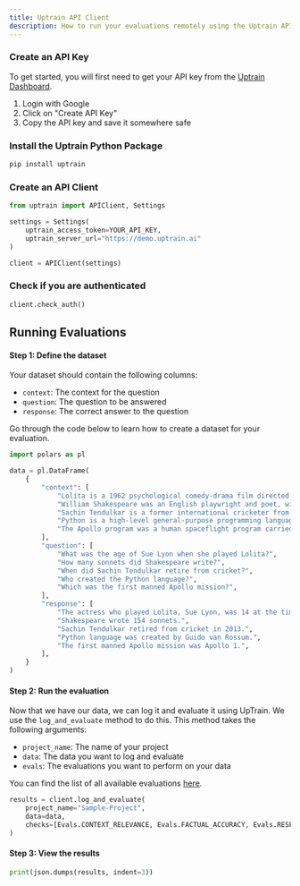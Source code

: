 ```yaml
---
title: Uptrain API Client
description: How to run your evaluations remotely using the Uptrain API Client
---
```


### Create an API Key

To get started, you will first need to get your API key from the [Uptrain Dashboard](https://uptrain.ai/dashboard).

1. Login with Google
2. Click on "Create API Key"
3. Copy the API key and save it somewhere safe


### Install the Uptrain Python Package

```bash
pip install uptrain
```


### Create an API Client

```python
from uptrain import APIClient, Settings

settings = Settings(
    uptrain_access_token=YOUR_API_KEY,
    uptrain_server_url="https://demo.uptrain.ai"
)

client = APIClient(settings)
```


### Check if you are authenticated

```python
client.check_auth()
```


## Running Evaluations


#### Step 1: Define the dataset
Your dataset should contain the following columns:
- `context`: The context for the question
- `question`: The question to be answered
- `response`: The correct answer to the question

Go through the code below to learn how to create a dataset for your evaluation.

```python
import polars as pl

data = pl.DataFrame(
    {
        "context": [
            "Lolita is a 1962 psychological comedy-drama film directed by Stanley Kubrick. The film follows Humbert Humbert, a middle-aged literature lecturer who becomes infatuated with Dolores Haze, a young adolescent girl. It stars Sue Lyon as the titular character.",
            "William Shakespeare was an English playwright and poet, widely regarded as the world's greatest dramatist. He is often called the Bard of Avon. His works consist of some 39 plays, 154 sonnets and a few other verses.",
            "Sachin Tendulkar is a former international cricketer from India. He is widely regarded as one of the greatest batsmen in the history of cricket. He is the highest run scorer of all time in International cricket and played until 16 May 2013.",
            "Python is a high-level general-purpose programming language. Its design philosophy emphasizes code readability. Its language constructs aim to help programmers write clear, logical code for both small and large-scale projects.",
            "The Apollo program was a human spaceflight program carried out by NASA. It accomplished landing the first humans on the Moon from 1969 to 1972. The program was named after Apollo, the Greek god of light, music, and the sun. The first mission flown was dubbed as Apollo 1.",
        ],
        "question": [
            "What was the age of Sue Lyon when she played Lolita?",
            "How many sonnets did Shakespeare write?",
            "When did Sachin Tendulkar retire from cricket?",
            "Who created the Python language?",
            "Which was the first manned Apollo mission?",
        ],
        "response": [
            "The actress who played Lolita, Sue Lyon, was 14 at the time of filming.",
            "Shakespeare wrote 154 sonnets.",
            "Sachin Tendulkar retired from cricket in 2013.",
            "Python language was created by Guido van Rossum.",
            "The first manned Apollo mission was Apollo 1.",
        ],
    }
)
```


#### Step 2: Run the evaluation
Now that we have our data, we can log it and evaluate it using UpTrain. We use the `log_and_evaluate` method to do this. This method takes the following arguments:

- `project_name`: The name of your project
- `data`: The data you want to log and evaluate
- `evals`: The evaluations you want to perform on your data

You can find the list of all available evaluations [here](/predefined-evaluations/overview).

```python
results = client.log_and_evaluate(
    project_name="Sample-Project",
    data=data,
    checks=[Evals.CONTEXT_RELEVANCE, Evals.FACTUAL_ACCURACY, Evals.RESPONSE_RELEVANCE, CritiqueTone(persona="teacher")]
)
```

#### Step 3: View the results

```python
print(json.dumps(results, indent=3))
```

